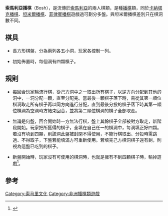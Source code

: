 '''索馬利亞播棋'''（Bosh），是流傳於[[索馬利亞|索馬利亞]]的兩人棋類，是種[[播棋|播棋]]類，同於[[卡納塔克播棋|卡納塔克播棋]]、[[坦米爾播棋|坦米爾播棋]]、[[菲律賓播棋|菲律賓播棋]]遊戲過可劃分多盤。與坦米爾播棋差別只在棋洞數不同。

== 棋具 ==

*長方形棋盤，分為兩列各五小洞，玩家各控制一列。

*初始佈置時，每個洞有四顆棋子。

==規則==

*每回合玩家輪流行棋，從己方洞中之一取出所有棋子，以逆方向分配到其他的洞中，一洞分配一顆，直至分配完。當最後一顆棋子落下時，需從其第一順位棋洞取走所有棋子再以同方向進行分配，直到最後分投的棋子落下時其第一順位棋洞為空洞時方結束回合，並將第二順位棋洞的棋子全部取走。

*無論是何盤，回合開始時一方無法行棋，盤上其餘棋子全部被對方取走，新階段開始。玩家把所獲得的棋子，全填在自己任一的棋洞中，每洞填正好四顆。若沒有填到四顆，則該洞此盤被封閉不得使用，不能行棋取出、分投時需跳過、不得取子，下盤若能填滿方可重新使用。若填完己方棋洞棋子還有剩，則視為這盤已吃到的棋子。

*新盤開始時，玩家沒有可使用的棋洞時，也就是擁有不到四顆棋子時，輸掉遊戲<ref>{{Cite web |url=http://boardgamegeek.com/boardgame/39470/bosh |title=Bosh |access-date=2010-10-18 |archive-date=2020-10-31 |archive-url=https://web.archive.org/web/20201031105611/https://boardgamegeek.com/boardgame/39470/bosh |dead-url=no }}</ref>。

==參考==
<div class="references-small">
<references/>
</div>


[[Category:索马里文化|Category:索马里文化]]
[[Category:非洲播棋類遊戲|Category:非洲播棋類遊戲]]